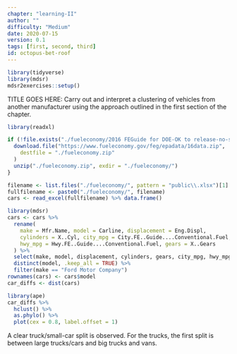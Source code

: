 ```yaml
---
chapter: "learning-II"
author: ""
difficulty: "Medium"
date: 2020-07-15 
version: 0.1
tags: [first, second, third]
id: octopus-bet-roof
---
```


```r
library(tidyverse)
library(mdsr)
mdsr2exercises::setup()
```

TITLE GOES HERE: Carry out and interpret a clustering of vehicles from another manufacturer using the 
approach outlined in the first section of the chapter.

<!--begin-answer-->
```r
library(readxl)

if (!file.exists("./fueleconomy/2016 FEGuide for DOE-OK to release-no-sales-5-8-2019McLarenforpublic.xlsx")) {
  download.file("https://www.fueleconomy.gov/feg/epadata/16data.zip",
    destfile = "./fueleconomy.zip"
  )
  unzip("./fueleconomy.zip", exdir = "./fueleconomy/")
}

filename <- list.files("./fueleconomy/", pattern = "public\\.xlsx")[1]
fullfilename <- paste0("./fueleconomy/", filename)
cars <- read_excel(fullfilename) %>% data.frame()
```

```r
library(mdsr)
cars <- cars %>%
  rename(
    make = Mfr.Name, model = Carline, displacement = Eng.Displ,
    cylinders = X..Cyl, city_mpg = City.FE..Guide....Conventional.Fuel,
    hwy_mpg = Hwy.FE..Guide....Conventional.Fuel, gears = X..Gears
  ) %>%
  select(make, model, displacement, cylinders, gears, city_mpg, hwy_mpg) %>%
  distinct(model, .keep_all = TRUE) %>%
  filter(make == "Ford Motor Company")
rownames(cars) <- cars$model
car_diffs <- dist(cars)
```

```r
library(ape)
car_diffs %>%
  hclust() %>%
  as.phylo() %>%
  plot(cex = 0.8, label.offset = 1)
```

A clear truck/small-car split is observed.  For the trucks, the first split is between large trucks/cars and big trucks and vans.
<!--end-answer-->



